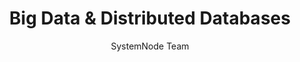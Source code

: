 ---
guideId: DBMS-101
moduleId: DBMS-12
title: Big Data & Distributed Databases
description: Explore concepts of big data, Hadoop, and distributed database management.
author: SystemNode Team
---